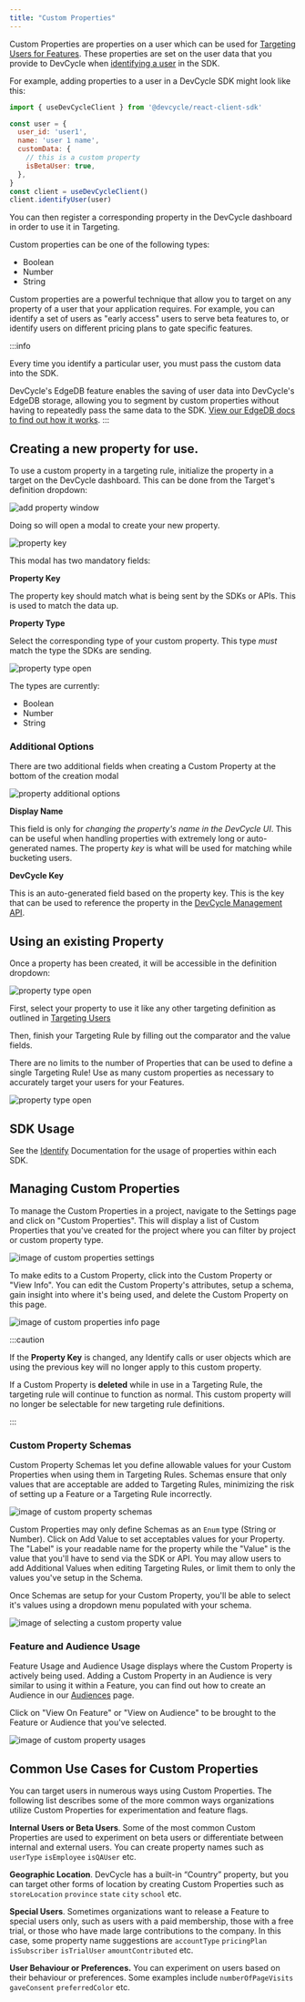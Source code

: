 ```yaml
---
title: "Custom Properties"
---
```


Custom Properties are properties on a user which can be used for [Targeting Users for Features](/platform/feature-flags/targeting/targeting-overview). 
These properties are set on the user data that you provide to DevCycle when 
[identifying a user](https://docs.devcycle.com/sdk/features#identifying-a-user-or-setting-properties) in the SDK. 

For example, adding properties to a user in a DevCycle SDK might look like this:
```jsx
import { useDevCycleClient } from '@devcycle/react-client-sdk'

const user = {
  user_id: 'user1',
  name: 'user 1 name',
  customData: {
    // this is a custom property
    isBetaUser: true,
  },
}
const client = useDevCycleClient()
client.identifyUser(user)
```

You can then register a corresponding property in the DevCycle dashboard in order to use it in Targeting.

Custom properties can be one of the following types:
* Boolean
* Number
* String

Custom properties are a powerful technique that allow you to target on any property of a user that your application 
requires. For example, you can identify a set of users as "early access" users to serve beta features to, or 
identify users on different pricing plans to gate specific features.

:::info

Every time you identify a particular user, you must pass the custom data into the SDK.

DevCycle's EdgeDB feature enables the saving of user data into DevCycle's EdgeDB storage, 
allowing you to segment by custom properties without having to repeatedly pass the same data to the SDK.
[View our EdgeDB docs to find out how it works](/platform/feature-flags/targeting/edgedb).
:::


## Creating a new property for use.

To use a custom property in a targeting rule, initialize the property in a target on the DevCycle dashboard. 
This can be done from the Target's definition dropdown:

![add property window](/march-2022-add-property.png)

Doing so will open a modal to create your new property. 

![property key](/march-2022-property-key.png)

This modal has two mandatory fields:

**Property Key**

The property key should match what is being sent by the SDKs or APIs. This is used to match the data up. 

**Property Type**

Select the corresponding type of your custom property. This type _must_ match the type the SDKs are sending.

![property type open](/march-2022-property-type.png)

The types are currently:
* Boolean
* Number
* String

### Additional Options

There are two additional fields when creating a Custom Property at the bottom of the creation modal

![property additional options](/march-2022-additional-options.png)

**Display Name**

This field is only for _changing the property's name in the DevCycle UI_. 
This can be useful when handling properties with extremely long or auto-generated names. 
The property _key_ is what will be used for matching while bucketing users.

**DevCycle Key**

This is an auto-generated field based on the property key.
This is the key that can be used to reference the property in the [DevCycle Management API](/management-api/#tag/Custom-Properties).

## Using an existing Property

Once a property has been created, it will be accessible in the definition dropdown:

![property type open](/march-2022-property-dropdown-with-properties.png)

First, select your property to use it like any other targeting definition as outlined in [Targeting Users](/platform/feature-flags/targeting/targeting-overview)

Then, finish your Targeting Rule by filling out the comparator and the value fields. 

There are no limits to the number of Properties that can be used to define a single Targeting Rule! Use as many custom properties as necessary to accurately target your users for your Features. 

![property type open](/feb-2022-custom-properties-in-targeting-rules.png)

## SDK Usage

See the [Identify](/sdk/features#identifying-a-user-or-setting-properties) Documentation for the usage of properties within each SDK.

## Managing Custom Properties

To manage the Custom Properties in a project, navigate to the Settings page and click on "Custom Properties". This will display a list of Custom Properties that you've created for the project where you can filter by project or custom property type.

![image of custom properties settings](/custom-properties-settings.png)

To make edits to a Custom Property, click into the Custom Property or "View Info". You can edit the Custom Property's attributes, setup a schema, gain insight into where it's being used, and delete the Custom Property on this page.

![image of custom properties info page](/custom-properties-manage-page.png)

:::caution

If the **Property Key** is changed, any Identify calls or user objects which are using the previous key will no longer apply to this custom property.

If a Custom Property is **deleted** while in use in a Targeting Rule, the targeting rule will continue to function as normal. 
This custom property will no longer be selectable for new targeting rule definitions.

:::

### Custom Property Schemas

Custom Property Schemas let you define allowable values for your Custom Properties when using them in Targeting Rules. Schemas ensure that only values that are acceptable are added to Targeting Rules, minimizing the risk of setting up a Feature or a Targeting Rule incorrectly.

![image of custom property schemas](/custom-properties-schema.png)

Custom Properties may only define Schemas as an `Enum` type (String or Number). Click on Add Value to set acceptables values for your Property. The "Label" is your readable name for the property while the "Value" is the value that you'll have to send via the SDK or API. You may allow users to add Additional Values when editing Targeting Rules, or limit them to only the values you've setup in the Schema.

Once Schemas are setup for your Custom Property, you'll be able to select it's values using a dropdown menu populated with your schema.

![image of selecting a custom property value](/custom-properties-targeting-schema.png)

### Feature and Audience Usage

Feature Usage and Audience Usage displays where the Custom Property is actively being used. Adding a Custom Property in an Audience is very similar to using it within a Feature, you can find out how to create an Audience in our [Audiences](/platform/feature-flags/targeting/audiences) page. 

Click on "View On Feature" or "View on Audience" to be brought to the Feature or Audience that you've selected.

![image of custom property usages](/custom-properties-usages.png)

## Common Use Cases for Custom Properties

You can target users in numerous ways using Custom Properties. The following list describes some of the more common ways organizations utilize Custom Properties for experimentation and feature flags.

**Internal Users or Beta Users**. Some of the most common Custom Properties are used to experiment on beta users or differentiate between internal and external users. You can create property names such as `userType` `isEmployee` `isQAUser` etc.

**Geographic Location**. DevCycle has a built-in “Country” property, but you can target other forms of location by creating Custom Properties such as `storeLocation` `province` `state` `city` `school` etc.

**Special Users**. Sometimes organizations want to release a Feature to special users only, such as users with a paid membership, those with a free trial, or those who have made large contributions to the company. In this case, some property name suggestions are `accountType` `pricingPlan` `isSubscriber` `isTrialUser` `amountContributed` etc.

**User Behaviour or Preferences.** You can experiment on users based on their behaviour or preferences. Some examples include `numberOfPageVisits` `gaveConsent` `preferredColor` etc.
